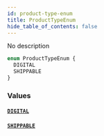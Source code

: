 ```yaml
---
id: product-type-enum
title: ProductTypeEnum
hide_table_of_contents: false
---
```


No description

```graphql
enum ProductTypeEnum {
  DIGITAL
  SHIPPABLE
}
```

### Values

#### [`DIGITAL`](#)

#### [`SHIPPABLE`](#)
